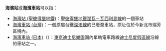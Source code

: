 '''海濱站'''或'''海濱車站'''可以指：

* [[海濱站_(聖彼得堡地鐵)|海濱站 (聖彼得堡地鐵)]]：[[聖彼得堡地鐵|聖彼得堡地鐵]][[涅瓦－瓦西利島線|涅瓦－瓦西利島線]]的一個車站
* [[海濱車站_(台灣)|海濱車站 (台灣)]]：一個原屬台鐵[[深澳線|深澳線]]的已廢棄車站，原址位於今新北市瑞芳區境內。
* [[海濱車站_(日本)|海濱車站 (日本)]]（{{lang|ja|ベイサイド・ステーション駅}}）：[[東京迪士尼樂園|東京迪士尼樂園]]園內單軌電車路線[[迪士尼度假區線|迪士尼度假區線]]沿線的車站之一。

{{disambig|cat=三字車站名消歧義}}
